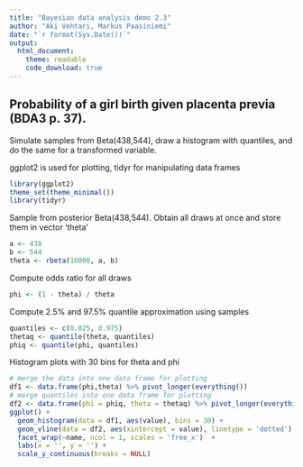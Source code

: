 ```yaml
---
title: "Bayesian data analysis demo 2.3"
author: "Aki Vehtari, Markus Paasiniemi"
date: "`r format(Sys.Date())`"
output:
  html_document:
    theme: readable
    code_download: true
---
```

## Probability of a girl birth given placenta previa (BDA3 p. 37).

Simulate samples from Beta(438,544), draw a histogram with
quantiles, and do the same for a transformed variable.

ggplot2 is used for plotting, tidyr for manipulating data frames

```r
library(ggplot2)
theme_set(theme_minimal())
library(tidyr)
```

Sample from posterior Beta(438,544).
Obtain all draws at once and store them in vector 'theta'

```r
a <- 438
b <- 544
theta <- rbeta(10000, a, b)
```

Compute odds ratio for all draws

```r
phi <- (1 - theta) / theta
```

Compute 2.5% and 97.5% quantile approximation using samples

```r
quantiles <- c(0.025, 0.975)
thetaq <- quantile(theta, quantiles)
phiq <- quantile(phi, quantiles)
```

Histogram plots with 30 bins for theta and phi

```r
# merge the data into one data frame for plotting
df1 <- data.frame(phi,theta) %>% pivot_longer(everything())
# merge quantiles into one data frame for plotting
df2 <- data.frame(phi = phiq, theta = thetaq) %>% pivot_longer(everything())
ggplot() +
  geom_histogram(data = df1, aes(value), bins = 30) +
  geom_vline(data = df2, aes(xintercept = value), linetype = 'dotted') +
  facet_wrap(~name, ncol = 1, scales = 'free_x')  +
  labs(x = '', y = '') +
  scale_y_continuous(breaks = NULL)
```


